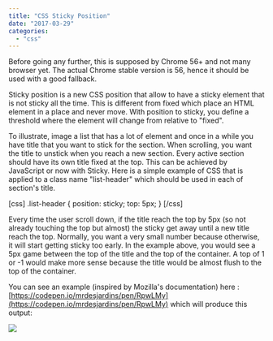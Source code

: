 ```yaml
---
title: "CSS Sticky Position"
date: "2017-03-29"
categories: 
  - "css"
---
```


Before going any further, this is supposed by Chrome 56+ and not many browser yet. The actual Chrome stable version is 56, hence it should be used with a good fallback.

Sticky position is a new CSS position that allow to have a sticky element that is not sticky all the time. This is different from fixed which place an HTML element in a place and never move. With position to sticky, you define a threshold where the element will change from relative to "fixed".

To illustrate, image a list that has a lot of element and once in a while you have title that you want to stick for the section. When scrolling, you want the title to unstick when you reach a new section. Every active section should have its own title fixed at the top. This can be achieved by JavaScript or now with Sticky. Here is a simple example of CSS that is applied to a class name "list-header" which should be used in each of section's title.

[css] .list-header { position: sticky; top: 5px; } [/css]

Every time the user scroll down, if the title reach the top by 5px (so not already touching the top but almost) the sticky get away until a new title reach the top. Normally, you want a very small number because otherwise, it will start getting sticky too early. In the example above, you would see a 5px game between the top of the title and the top of the container. A top of 1 or -1 would make more sense because the title would be almost flush to the top of the container.

You can see an example (inspired by Mozilla's documentation) here : [https://codepen.io/mrdesjardins/pen/RpwLMy](https://codepen.io/mrdesjardins/pen/RpwLMy) which will produce this output:

[![](http://patrickdesjardins.com/blog/wp-content/uploads/2017/02/CssPositionSticky.gif)](http://patrickdesjardins.com/blog/?attachment_id=5053)
